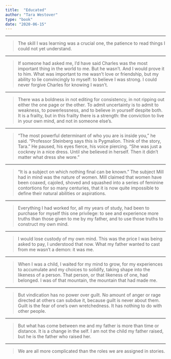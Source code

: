 ```yaml
---
title:  "Educated"
author: "Tara Westover"
type: "book"
date: "2020-06-15"
---
```

- - -

>The skill I was learning was a crucial one, the patience to read things I could not yet understand.
- - -

>If someone had asked me, I’d have said Charles was the most important thing in the world to me. But he wasn’t. And I would prove it to him. What was important to me wasn’t love or friendship, but my ability to lie convincingly to myself: to believe I was strong. I could never forgive Charles for knowing I wasn’t.
- - -

>There was a boldness in not editing for consistency, in not ripping out either the one page or the other. To admit uncertainty is to admit to weakness, to powerlessness, and to believe in yourself despite both. It is a frailty, but in this frailty there is a strength: the conviction to live in your own mind, and not in someone else’s.
- - -

>“The most powerful determinant of who you are is inside you,” he said. “Professor Steinberg says this is Pygmalion. Think of the story, Tara.” He paused, his eyes fierce, his voice piercing. “She was just a cockney in a nice dress. Until she believed in herself. Then it didn’t matter what dress she wore.”
- - -

>“It is a subject on which nothing final can be known.” The subject Mill had in mind was the nature of women. Mill claimed that women have been coaxed, cajoled, shoved and squashed into a series of feminine contortions for so many centuries, that it is now quite impossible to define their natural abilities or aspirations.
- - -

>Everything I had worked for, all my years of study, had been to purchase for myself this one privilege: to see and experience more truths than those given to me by my father, and to use those truths to construct my own mind.
- - -

>I would lose custody of my own mind. This was the price I was being asked to pay, I understood that now. What my father wanted to cast from me wasn’t a demon: it was me.
- - -

>When I was a child, I waited for my mind to grow, for my experiences to accumulate and my choices to solidify, taking shape into the likeness of a person. That person, or that likeness of one, had belonged. I was of that mountain, the mountain that had made me.
- - -

>But vindication has no power over guilt. No amount of anger or rage directed at others can subdue it, because guilt is never about them. Guilt is the fear of one’s own wretchedness. It has nothing to do with other people.
- - -

>But what has come between me and my father is more than time or distance. It is a change in the self. I am not the child my father raised, but he is the father who raised her.
- - -

>We are all more complicated than the roles we are assigned in stories.

